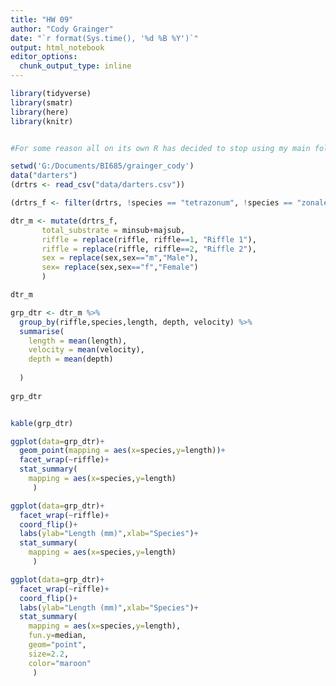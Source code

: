 ```yaml
---
title: "HW 09"
author: "Cody Grainger"
date: "`r format(Sys.time(), '%d %B %Y')`"
output: html_notebook
editor_options: 
  chunk_output_type: inline
---
```


```r
library(tidyverse)
library(smatr)
library(here)
library(knitr)
```
```r

```

```r
#For some reason all on its own R has decided to stop using my main folder as the working directory. I have changed nothing about how I import data either. When i use getwd() my console tells me my project folder grainger_cody is the WD ("G:/Documents/BI685/grainger_cody" to be exact) yet when i run "read_csv("data/darters.csv")" it says "Error: 'data/darters.csv' does not exist in current working directory ('G:/Documents/BI685/grainger_cody/hw09')" . I even tried to run my old assignments chunks that had working read_csv code and they all faield this time too. Updated R and reinstalled tidyverse but didnt help. This has not been an issue the entire class until now. It does work when I manually set the WD in the chunk so I might have to do that every chunk. when i remove the setwd it fails again.

setwd('G:/Documents/BI685/grainger_cody')
data("darters")
(drtrs <- read_csv("data/darters.csv"))

(drtrs_f <- filter(drtrs, !species == "tetrazonum", !species == "zonale",!is.na(length)))

```

```r
dtr_m <- mutate(drtrs_f,
       total_substrate = minsub+majsub,
       riffle = replace(riffle, riffle==1, "Riffle 1"),
       riffle = replace(riffle, riffle==2, "Riffle 2"),
       sex = replace(sex,sex=="m","Male"),
       sex= replace(sex,sex=="f","Female")
       )

dtr_m
```

```r
grp_dtr <- dtr_m %>%
  group_by(riffle,species,length, depth, velocity) %>%
  summarise(
    length = mean(length),
    velocity = mean(velocity),
    depth = mean(depth)
    
  )
  
grp_dtr


kable(grp_dtr)
```

```r
ggplot(data=grp_dtr)+
  geom_point(mapping = aes(x=species,y=length))+
  facet_wrap(~riffle)+
  stat_summary(
    mapping = aes(x=species,y=length)
     )

ggplot(data=grp_dtr)+
  facet_wrap(~riffle)+
  coord_flip()+
  labs(ylab="Length (mm)",xlab="Species")+
  stat_summary(
    mapping = aes(x=species,y=length)
     )

ggplot(data=grp_dtr)+
  facet_wrap(~riffle)+
  coord_flip()+
  labs(ylab="Length (mm)",xlab="Species")+
  stat_summary(
    mapping = aes(x=species,y=length),
    fun.y=median,
    geom="point",
    size=2.2,
    color="maroon"
     )

```

